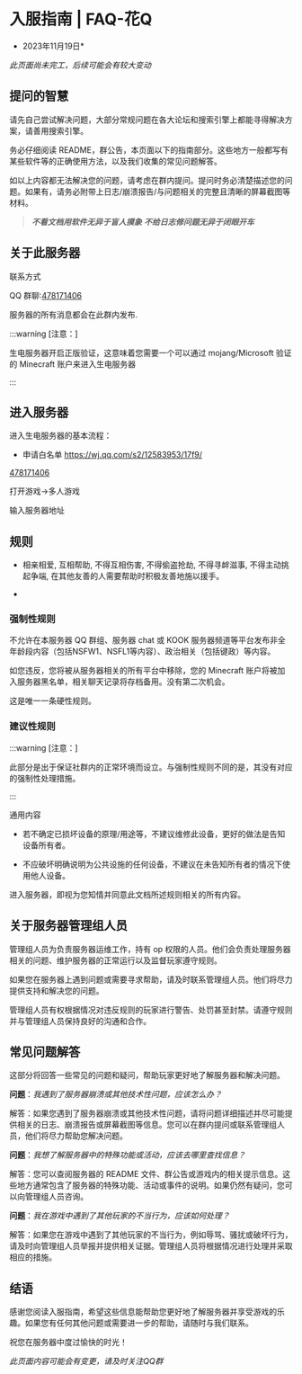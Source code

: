 # 入服指南 | FAQ-花Q

* 2023年11月19日*

*此页面尚未完工，后续可能会有较大变动*

## 提问的智慧

请先自己尝试解决问题，大部分常规问题在各大论坛和搜索引擎上都能寻得解决方案，请善用搜索引擎。

务必仔细阅读 README，群公告，本页面以下的指南部分。这些地方一般都写有某些软件等的正确使用方法，以及我们收集的常见问题解答。

如以上内容都无法解决您的问题，请考虑在群内提问。提问时务必清楚描述您的问题。如果有，请务必附带上日志/崩溃报告/与问题相关的完整且清晰的屏幕截图等材料。


>***不看文档用软件无异于盲人摸象***
>***不给日志修问题无异于闭眼开车***

## 关于此服务器

联系方式

QQ 群聊:[478171406](https://qm.qq.com/cgi-bin/qm/qr?k=8FmqBMwJh5UH1n0P60sAUE0J7ZwjLZMo&jump_from=webapi&authKey=auDSuOH6OQZev+SFL+NIe6N0AGzsAuON6EFHNCzjEw1oG5L2dVOmU4yGRXQkKWb/)

服务器的所有消息都会在此群内发布.

:::warning [注意：]

生电服务器开启正版验证，这意味着您需要一个可以通过 mojang/Microsoft 验证的 Minecraft 账户来进入生电服务器 

:::

## 进入服务器

进入生电服务器的基本流程：

- 申请白名单
https://wj.qq.com/s2/12583953/17f9/  

[478171406](https://qm.qq.com/cgi-bin/qm/qr?k=8FmqBMwJh5UH1n0P60sAUE0J7ZwjLZMo&jump_from=webapi&authKey=auDSuOH6OQZev+SFL+NIe6N0AGzsAuON6EFHNCzjEw1oG5L2dVOmU4yGRXQkKWb/)

打开游戏→多人游戏

输入服务器地址




## 规则

- 相亲相爱, 互相帮助, 不得互相伤害, 不得偷盗抢劫, 不得寻衅滋事, 不得主动挑起争端, 在其他友善的人需要帮助时积极友善地施以援手。

- 
### 强制性规则

不允许在本服务器 QQ 群组、服务器 chat 或 KOOK 服务器频道等平台发布非全年龄段内容（包括NSFW1、NSFL1等内容）、政治相关（包括键政）等内容。

如您违反，您将被从服务器相关的所有平台中移除，您的 Minecraft 账户将被加入服务器黑名单，相关聊天记录将存档备用。没有第二次机会。

这是唯一一条硬性规则。

### 建议性规则

:::warning [注意：]

此部分是出于保证社群内的正常环境而设立。与强制性规则不同的是，其没有对应的强制性处理措施。

:::

通用内容

- 若不确定已损坏设备的原理/用途等，不建议维修此设备，更好的做法是告知设备所有者。

- 不应破坏明确说明为公共设施的任何设备，不建议在未告知所有者的情况下使用他人设备。



进入服务器，即视为您知情并同意此文档所述规则相关的所有内容。

## 关于服务器管理组人员

管理组人员为负责服务器运维工作，持有 op 权限的人员。他们会负责处理服务器相关的问题、维护服务器的正常运行以及监督玩家遵守规则。

如果您在服务器上遇到问题或需要寻求帮助，请及时联系管理组人员。他们将尽力提供支持和解决您的问题。

管理组人员有权根据情况对违反规则的玩家进行警告、处罚甚至封禁。请遵守规则并与管理组人员保持良好的沟通和合作。

## 常见问题解答

这部分将回答一些常见的问题和疑问，帮助玩家更好地了解服务器和解决问题。

**问题**：*我遇到了服务器崩溃或其他技术性问题，应该怎么办？*

解答：如果您遇到了服务器崩溃或其他技术性问题，请将问题详细描述并尽可能提供相关的日志、崩溃报告或屏幕截图等信息。您可以在群内提问或联系管理组人员，他们将尽力帮助您解决问题。

**问题**：*我想了解服务器中的特殊功能或活动，应该去哪里查找信息？*

解答：您可以查阅服务器的 README 文件、群公告或游戏内的相关提示信息。这些地方通常包含了服务器的特殊功能、活动或事件的说明。如果仍然有疑问，您可以向管理组人员咨询。

**问题**：*我在游戏中遇到了其他玩家的不当行为，应该如何处理？*

解答：如果您在游戏中遇到了其他玩家的不当行为，例如辱骂、骚扰或破坏行为，请及时向管理组人员举报并提供相关证据。管理组人员将根据情况进行处理并采取相应的措施。

## 结语

感谢您阅读入服指南，希望这些信息能帮助您更好地了解服务器并享受游戏的乐趣。如果您有任何其他问题或需要进一步的帮助，请随时与我们联系。

祝您在服务器中度过愉快的时光！

*此页面内容可能会有变更，请及时关注QQ群*
